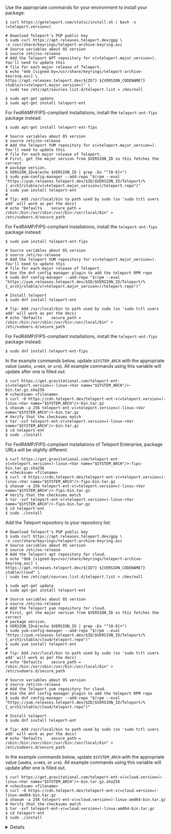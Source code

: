 Use the appropriate commands for your environment to install your package:

<Tabs dropdownView dropdownCaption="Teleport Edition">
  <TabItem label="Open Source" scope="oss">

  ```code
  $ curl https://goteleport.com/static/install.sh | bash -s (=teleport.version=)
  ```

  </TabItem>
  <TabItem label="Enterprise" scope="enterprise">
  <Tabs>
  <TabItem label="Debian 8+/Ubuntu 16.04+ (apt)" scope="enterprise">

  ```code
  # Download Teleport's PGP public key
  $ sudo curl https://apt.releases.teleport.dev/gpg \
  -o /usr/share/keyrings/teleport-archive-keyring.asc
  # Source variables about OS version
  $ source /etc/os-release
  # Add the Teleport APT repository for v(=teleport.major_version=). You'll need to update this
  # file for each major release of Teleport.
  $ echo "deb [signed-by=/usr/share/keyrings/teleport-archive-keyring.asc] \
  https://apt.releases.teleport.dev/${ID?} ${VERSION_CODENAME?} stable/v(=teleport.major_version=)" \
  | sudo tee /etc/apt/sources.list.d/teleport.list > /dev/null

  $ sudo apt-get update
  $ sudo apt-get install teleport-ent
  ```

  For FedRAMP/FIPS-compliant installations, install the `teleport-ent-fips` package instead:

  ```code
  $ sudo apt-get install teleport-ent-fips
  ```

  </TabItem>
  <TabItem label="Amazon Linux 2/RHEL 7 (yum)" scope="enterprise">

  ```code
  # Source variables about OS version
  $ source /etc/os-release
  # Add the Teleport YUM repository for v(=teleport.major_version=). You'll need to update this
  # file for each major release of Teleport.
  # First, get the major version from $VERSION_ID so this fetches the correct
  # package version.
  $ VERSION_ID=$(echo $VERSION_ID | grep -Eo "^[0-9]+")
  $ sudo yum-config-manager --add-repo "$(rpm --eval "https://yum.releases.teleport.dev/$ID/$VERSION_ID/Teleport/%{_arch}/stable/v(=teleport.major_version=)/teleport.repo")"
  $ sudo yum install teleport-ent
  #
  # Tip: Add /usr/local/bin to path used by sudo (so 'sudo tctl users add' will work as per the docs)
  # echo "Defaults    secure_path = /sbin:/bin:/usr/sbin:/usr/bin:/usr/local/bin" > /etc/sudoers.d/secure_path
  ```

  For FedRAMP/FIPS-compliant installations, install the `teleport-ent-fips` package instead:

  ```code
  $ sudo yum install teleport-ent-fips
  ```

  </TabItem>
  <TabItem label="Amazon Linux 2023/RHEL 8+ (dnf)" scope="enterprise">

  ```code
  # Source variables about OS version
  $ source /etc/os-release
  # Add the Teleport YUM repository for v(=teleport.major_version=). You'll need to update this
  # file for each major release of Teleport.
  # Use the dnf config manager plugin to add the teleport RPM repo
  $ sudo dnf config-manager --add-repo "$(rpm --eval "https://yum.releases.teleport.dev/$ID/$VERSION_ID/Teleport/%{_arch}/stable/v(=teleport.major_version=)/teleport.repo")"
  
  # Install teleport
  $ sudo dnf install teleport-ent
  
  # Tip: Add /usr/local/bin to path used by sudo (so 'sudo tctl users add' will work as per the docs)
  # echo "Defaults    secure_path = /sbin:/bin:/usr/sbin:/usr/bin:/usr/local/bin" > /etc/sudoers.d/secure_path
  ```

  For FedRAMP/FIPS-compliant installations, install the `teleport-ent-fips` package instead:

  ```code
  $ sudo dnf install teleport-ent-fips
  ```

  </TabItem>
  <TabItem label="Tarball" scope="enterprise">

  In the example commands below, update `$SYSTEM_ARCH` with the appropriate
  value (`amd64`, `arm64`, or `arm`). All example commands using this variable
  will update after one is filled out.

  ```code
  $ curl https://get.gravitational.com/teleport-ent-v(=teleport.version=)-linux-<Var name="$SYSTEM_ARCH"/>-bin.tar.gz.sha256
  # <checksum> <filename>
  $ curl -O https://cdn.teleport.dev/teleport-ent-v(=teleport.version=)-linux-<Var name="$SYSTEM_ARCH"/>-bin.tar.gz
  $ shasum -a 256 teleport-ent-v(=teleport.version=)-linux-<Var name="$SYSTEM_ARCH"/>-bin.tar.gz
  # Verify that the checksums match
  $ tar -xvf teleport-ent-v(=teleport.version=)-linux-<Var name="$SYSTEM_ARCH"/>-bin.tar.gz
  $ cd teleport-ent
  $ sudo ./install
  ```

  For FedRAMP/FIPS-compliant installations of Teleport Enterprise, package URLs
  will be slightly different:

  ```code
  $ curl https://get.gravitational.com/teleport-ent-v(=teleport.version=)-linux-<Var name="$SYSTEM_ARCH"/>-fips-bin.tar.gz.sha256
  # <checksum> <filename>
  $ curl -O https://cdn.teleport.dev/teleport-ent-v(=teleport.version=)-linux-<Var name="$SYSTEM_ARCH"/>-fips-bin.tar.gz
  $ shasum -a 256 teleport-ent-v(=teleport.version=)-linux-<Var name="$SYSTEM_ARCH"/>-fips-bin.tar.gz
  # Verify that the checksums match
  $ tar -xvf teleport-ent-v(=teleport.version=)-linux-<Var name="$SYSTEM_ARCH"/>-fips-bin.tar.gz
  $ cd teleport-ent
  $ sudo ./install
  ```

  </TabItem>
  </Tabs>
  </TabItem>
  <TabItem label="Cloud" scope="cloud">
  <Tabs>
  <TabItem label="Debian 8+/Ubuntu 16.04+ (apt)" scope="cloud">

  Add the Teleport repository to your repository list:

  ```code
  # Download Teleport's PGP public key
  $ sudo curl https://apt.releases.teleport.dev/gpg \
  -o /usr/share/keyrings/teleport-archive-keyring.asc
  # Source variables about OS version
  $ source /etc/os-release
  # Add the Teleport apt repository for cloud.
  $ echo "deb [signed-by=/usr/share/keyrings/teleport-archive-keyring.asc] \
  https://apt.releases.teleport.dev/${ID?} ${VERSION_CODENAME?} stable/cloud" \
  | sudo tee /etc/apt/sources.list.d/teleport.list > /dev/null

  $ sudo apt-get update
  $ sudo apt-get install teleport-ent
  ```

  </TabItem>
  <TabItem label="Amazon Linux 2/RHEL 7 (yum)" scope="cloud">

  ```code
  # Source variables about OS version
  $ source /etc/os-release
  # Add the Teleport yum repository for cloud.
  # First, get the major version from $VERSION_ID so this fetches the correct
  # package version.
  $ VERSION_ID=$(echo $VERSION_ID | grep -Eo "^[0-9]+")
  $ sudo yum-config-manager --add-repo "$(rpm --eval "https://yum.releases.teleport.dev/$ID/$VERSION_ID/Teleport/%{_arch}/stable/cloud/teleport.repo")"
  $ sudo yum install teleport-ent
  #
  # Tip: Add /usr/local/bin to path used by sudo (so 'sudo tctl users add' will work as per the docs)
  # echo "Defaults    secure_path = /sbin:/bin:/usr/sbin:/usr/bin:/usr/local/bin" > /etc/sudoers.d/secure_path
  ```

  </TabItem>
  <TabItem label="Amazon Linux 2023/RHEL 8+ (dnf)" scope="oss">

  ```code
  # Source variables about OS version
  $ source /etc/os-release
  # Add the Teleport yum repository for cloud.
  # Use the dnf config manager plugin to add the teleport RPM repo
  $ sudo dnf config-manager --add-repo "$(rpm --eval "https://yum.releases.teleport.dev/$ID/$VERSION_ID/Teleport/%{_arch}/stable/cloud/teleport.repo")"
  
  # Install teleport
  $ sudo dnf install teleport-ent
  
  # Tip: Add /usr/local/bin to path used by sudo (so 'sudo tctl users add' will work as per the docs)
  # echo "Defaults    secure_path = /sbin:/bin:/usr/sbin:/usr/bin:/usr/local/bin" > /etc/sudoers.d/secure_path
  ```

  </TabItem>
  <TabItem label="Tarball" scope="cloud">

  In the example commands below, update `$SYSTEM_ARCH` with the appropriate
  value (`amd64`, `arm64`, or `arm`). All example commands using this variable
  will update after one is filled out.

  ```code
  $ curl https://get.gravitational.com/teleport-ent-v(=cloud.version=)-linux-<Var name="$SYSTEM_ARCH"/>-bin.tar.gz.sha256
  # <checksum> <filename>
  $ curl -O https://cdn.teleport.dev/teleport-ent-v(=cloud.version=)-linux-amd64-bin.tar.gz
  $ shasum -a 256 teleport-ent-v(=cloud.version=)-linux-amd64-bin.tar.gz
  # Verify that the checksums match
  $ tar -xvf teleport-ent-v(=cloud.version=)-linux-amd64-bin.tar.gz
  $ cd teleport-ent
  $ sudo ./install
  ```

  </TabItem>
  </Tabs>
  <Details title="Is my Teleport instance compatible with Teleport Cloud?">

  Before installing a `teleport` binary with a version besides v(=cloud.major_version=),
  read our compatibility rules to ensure that the binary is compatible with
  Teleport Cloud.

  (!docs/pages/includes/compatibility.mdx!)

  </Details>
  </TabItem>
</Tabs>
